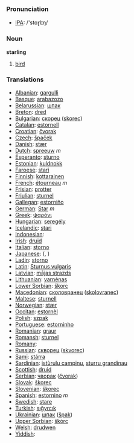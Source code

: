 === Pronunciation ===
*[[w:IPA|IPA]]: /'stɑɽlɪŋ/

=== Noun ===

'''starling'''

# [[bird]]

=== Translations ===

*[[Albanian]]: [[gargulli]]
*[[Basque]]: [[arabazozo]]
*[[Belarussian]]: [[шпак]]
*[[Breton]]: [[dred]]
*[[Bulgarian]]: [[скорец]] ([[skorec]])
*[[Catalan]]: [[estornell]]
*[[Croatian]]: [[čvorak]]
*[[Czech]]: [[špaček]]
*[[Danish]]: [[stær]]
*[[Dutch]]: [[spreeuw]] ''m''
*[[Esperanto]]: [[sturno]]
*[[Estonian]]: [[kuldnokk]]
*[[Faroese]]: [[stari]]
*[[Finnish]]: [[kottarainen]]
*[[French]]: [[étourneau]] ''m''
*[[Frisian]]: [[protter]]
*[[Friulian]]: [[sturnel]]
*[[Gallegan]]: [[estorniño]]
*[[German]]: [[Star]] ''m''
*[[Greek]]: [[ψαρόνι]] '' ''
*[[Hungarian]]: [[seregély]]
*[[Icelandic]]: [[stari]]
*[[Indonesian]]: [[]]
*[[Irish]]: [[druid]]
*[[Italian]]: [[storno]] '' ''
*[[Japanese]]: [[]] ([[]], )
*[[Ladin]]: [[storno]]
*[[Latin]]: [[Sturnus vulgaris]] '' ''
*[[Latvian]]: [[mājas strazds]]
*[[Lithuanian]]: [[varnėnas]]
*[[Lower Sorbian]]: [[škorc]]
*[[Macedonian]]: [[сколовранец]] ([[skolovranec]])
*[[Maltese]]: [[sturnell]]
*[[Norwegian]]: [[stær]]
*[[Occitan]]: [[estornèl]]
*[[Polish]]: [[szpak]] '' ''
*[[Portuguese]]: [[estorninho]]
*[[Romanian]]: [[graur]]
*[[Romansh]]: [[sturnel]]
*[[Romany]]: [[]]
*[[Russian]]: [[скворец]] ([[skvorec]]) '' ''
*[[Sami]]: [[stárra]]
*[[Sardinian]]: [[istùrulu campinu]], [[sturru grandinau]]
*[[Scottish]]: [[druid]]
*[[Serbian]]: [[чворак]] ([[čvorak]])
*[[Slovak]]: [[škorec]]
*[[Slovenian]]: [[škorec]]
*[[Spanish]]: [[estornino]] ''m''
*[[Swedish]]: [[stare]]
*[[Turkish]]: [[sığyrcık]]
*[[Ukrainian]]: [[шпак]] ([[špak]])
*[[Upper Sorbian]]: [[škórc]]
*[[Welsh]]: [[drudwen]]
*[[Yiddish]]: [[]]